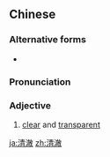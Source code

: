 ==Chinese==
{{zh-forms}}

===Alternative forms===
* {{l|zh|清徹}}

===Pronunciation===
{{zh-pron
|m=qīngchè
|c=cing1 cit3
|mn=chheng-thiat
|cat=a
}}

===Adjective===
{{zh-adj}}

# [[clear]] and [[transparent]] {{gloss|of liquids}}

[[ja:清澈]]
[[zh:清澈]]